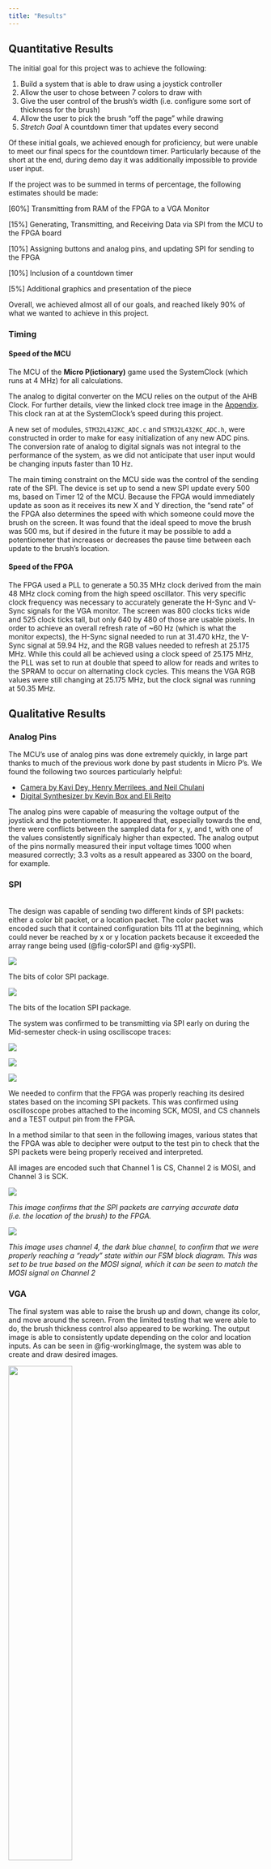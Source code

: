 ```yaml
---
title: "Results"
---
```


## Quantitative Results

The initial goal for this project was to achieve the following:

1. Build a system that is able to draw using a joystick controller
2. Allow the user to chose between 7 colors to draw with
3. Give the user control of the brush's width (i.e. configure some sort of thickness for the brush)
4. Allow the user to pick the brush "off the page" while drawing
5. *Stretch Goal* A countdown timer that updates every second

Of these initial goals, we achieved enough for proficiency, but were unable to meet our final specs for the countdown timer. Particularly because of the short at the end, during demo day it was additionally impossible to provide user input.

If the project was to be summed in terms of percentage, the following estimates should be made:

[60%] Transmitting from RAM of the FPGA to a VGA Monitor\

[15%] Generating, Transmitting, and Receiving Data via SPI from the MCU to the FPGA board\

[10%] Assigning buttons and analog pins, and updating SPI for sending to the FPGA\

[10%]  Inclusion of a countdown timer\

[5%]  Additional graphics and presentation of the piece

Overall, we achieved almost all of our goals, and reached likely 90% of what we wanted to achieve in this project.

### Timing

#### Speed of the MCU

The MCU of the **Micro P(ictionary)** game used the SystemClock (which runs at 4 MHz) for all calculations.

The analog to digital converter on the MCU relies on the output of the AHB Clock. For further details, view the linked clock tree image in the [Appendix](./appendices.qmd). This clock ran at at the SystemClock's speed during this project.

A new set of modules, `STM32L432KC_ADC.c` and `STM32L432KC_ADC.h`, were constructed in order to make for easy initialization of any new ADC pins. The conversion rate of analog to digital signals was not integral to the performance of the system, as we did not anticipate that user input would be changing inputs faster than 10 Hz.

The main timing constraint on the MCU side was the control of the sending rate of the SPI. The device is set up to send a new SPI update every 500 ms, based on Timer 12 of the MCU. Because the FPGA would immediately update as soon as it receives its new X and Y direction, the "send rate" of the FPGA also determines the speed with which someone could move the brush on the screen. It was found that the ideal speed to move the brush was 500 ms, but if desired in the future it may be possible to add a potentiometer that increases or decreases the pause time between each update to the brush's location.

#### Speed of the FPGA
The FPGA used a PLL to generate a 50.35 MHz clock derived from the main 48 MHz clock coming from the high speed oscillator. This very specific clock frequency was necessary to accurately generate the H-Sync and V-Sync signals for the VGA monitor. The screen was 800 clocks ticks wide and 525 clock ticks tall, but only 640 by 480 of those are usable pixels. In order to achieve an overall refresh rate of ~60 Hz (which is what the monitor expects), the H-Sync signal needed to run at 31.470 kHz, the V-Sync signal at 59.94 Hz, and the RGB values needed to refresh at 25.175 MHz. While this could all be achieved using a clock speed of 25.175 MHz, the PLL was set to run at double that speed to allow for reads and writes to the SPRAM to occur on alternating clock cycles. This means the VGA RGB values were still changing at 25.175 MHz, but the clock signal was running at 50.35 MHz.

## Qualitative Results

### Analog Pins

The MCU's use of analog pins was done extremely quickly, in large part thanks to much of the previous work done by past students in Micro P's. We found the following two sources particularly helpful:

* [Camera by Kavi Dey, Henry Merrilees, and Neil Chulani](https://kavidey.github.io/NeoObscura/)\
* [Digital Synthesizer by Kevin Box and Eli Rejto](https://github.com/ERejto/FPGA-Synth-project-portfolio/blob/main/src/MCU/STM32L432KC_ADC.c)

The analog pins were capable of measuring the voltage output of the joystick and the potentiometer. It appeared that, especially towards the end, there were conflicts between the sampled data for x, y, and t, with one of the values consistently significaly higher than expected.
The analog output of the pins normally measured their input voltage times 1000 when measured correctly; 3.3 volts as a result appeared as 3300 on the board, for example.

### SPI
\
The design was capable of sending two different kinds of SPI packets: either a color bit packet, or a location packet. The color packet was encoded such that it contained configuration bits 111 at the beginning, which could never be reached by x or y location packets because it exceeded the array range being used (@fig-colorSPI and @fig-xySPI).

:::{.grid}

:::{.g-col-6 #fig-colorSPI}
![](mcu_images/color_spi.png)

The bits of color SPI package.
:::

:::{.g-col-6 #fig-xySPI}
![](mcu_images/loc_spi.png)

The bits of the location SPI package.
:::

:::

The system was confirmed to be transmitting via SPI early on during the Mid-semester check-in using osciliscope traces:

:::{.grid}

:::{.g-col-4}

![](mcu_images/1_locs.png)

:::

:::{.g-col-4}

![](mcu_images/4_locs.png)

:::

:::{.g-col-4}
![](mcu_images/9_locs.png)
:::

:::

We needed to confirm that the FPGA was properly reaching its desired states based on the incoming SPI packets. This was confirmed using oscilloscope probes attached to the incoming SCK, MOSI, and CS channels and a TEST output pin from the FPGA.

In a method similar to that seen in the following images, various states that the FPGA was able to decipher were output to the test pin to check that the SPI packets were being properly received and interpreted.

All images are encoded such that Channel 1 is CS, Channel 2 is MOSI, and Channel 3 is SCK.

:::{.grid}


:::{.g-col-6 #fig-VGAcheck}
![](images/DS1Z_QuickPrint4%20copy.png)

*This image confirms that the SPI packets are carrying accurate data (i.e. the location of the brush) to the FPGA.*
:::

:::{.g-col-6 #fig-VGAcheck2}
![](images/DS1Z_QuickPrint6%20copy.png)

*This image uses channel 4, the dark blue channel, to confirm that we were properly reaching a "ready" state within our FSM block diagram. This was set to be true based on the MOSI signal, which it can be seen to match the MOSI signal on Channel 2*
:::

:::

### VGA

The final system was able to raise the brush up and down, change its color, and move around the screen. From the limited testing that we were able to do, the brush thickness control also appeared to be working. The output image is able to consistently update depending on the color and location inputs. As can be seen in @fig-workingImage, the system was able to create and draw desired images.

:::{#fig-workingImage}
![](images/working_drawing.png){width="50%"}

An image depicting our system creating drawings on the screen via the MCU to FPGA communication.
:::

##### Debugging

The following videos show the process of bringing the VGA system out of simulation into the real world.

First, the FPGA was able to output a single hardcoded pixel to the VGA monitor. This version, as we later discovered using the Netlist feature in Lattice Radiant, did not use RAM.

:::{#fig-video1}
{{< video https://www.youtube.com/watch?v=esy1g3UIZK4&feature=youtu.be height="200">}}

*Video of our planned designated screen on the design with the outline of our block.*
:::

After this, we began trying to set the values dynamically according to what was received via the decoded SPI location packets. We confirmed that the write position coordinates (wx and wy) were correct in simulation by checking that when wx and wy were at a set value, for example 100 and 100, and set to `0'b001` (encoding for red), the RAM was recording that value. This was confirmed within the MemoryList feature of ModelSim.

:::{#fig-video2}
{{< video https://www.youtube.com/watch?v=2N7uzxsJKm8  height="200">}}

*Video displaying how we were able to finally get some things printing on the FPGA using setting parameters in Lattice Radiant.*
:::

However, while displaying this on the screen we ran into an issue; the RAM was not being correctly indexed by the system. It was only possible to alter pixels directly using an address in the matrix.

:::{#fig-video3}
{{< video https://www.youtube.com/watch?v=ZuUvgkFCoQ8&feature=youtu.be  height="200">}}

*A video of trying to read while setting bits according to whats stored in the wx and wy bits at a specific section; these bits should be the color that is stored for a specific location, but when they are sent into the array they don't update correctly, resulting in the oscillating pattern seen above.*
:::


This can be seen in the following video (@fig-video3), where we tried to set the data within the file to wx and wy while reading out the values. For as of yet still unknown reasons, the data was not being correctly indexed by the RAM. The read logic seemed to be working when the RAM was preloaded, which seemed to indicate the problem was with the write logic, but we were unable to determine the exact cause of the issue.

As a result, we moved onto using SPRAM instead instead of the block RAM. SPRAM required that we double the clock speed, but at the same time permitted for better contorl of what we were sending and receiving to the screen and appropriate updating of the data stored in the RAM. This is where we began to see more expected results.

:::{#fig-video4}
{{< video https://www.youtube.com/shorts/lj3WRqj4F5A  height="200">}}
:::

@fig-video4 is a demonstration of color being transmitted correctly. With the confirmation of SPI working from earlier, this video confirmed that we were updating colors correctly based on the data recieved from teh MCU. Our next steps involved filling the entire screen with this data rather than just the noise present in this video.

:::{#fig-video5}
{{< video https://www.youtube.com/watch?v=NjBG17eC-Dw&feature=youtu.be  height="300">}}
:::

@fig-video5 was confirmation that we could control every bit we wanted to using a write x and y of our choosing. From there, it was just a small change to begin moving the pixels about the board with details sent using the other package for xy bits.

## The Build

Our Final project was made using several bread boards, as well as several laser cut components that give it a finished look.

The joystick was soldered onto a small protoboard to prevent noise and avoid messy wiring.

All seven buttons were put onto a separate bread board to ensure proper circuitry, and were wired in long distance to prevent complex wiring.

The switch and the potentiometer were both free floating, but have been given housing that provides easy control for the user when the design is working.

## Final Updates

Unfortunately, near the very end of the project something went wrong with the phyiscal hardware and the MCU was no longer able to recieve data from any of the inputs, digital or analog. This meant that the system was no longer able to take any user input, so drawing was unfortunately no longer possible.

While the inputs didn't end up working, all of the MCU to FPGA communication via SPI and FPGA to VGA monitor communication was working, so we were able to dislay images as expected. We decided to turn the final version into a "glorified screensaver" for demo day. The MCU would randomly generate x and y locations and colors, and from there the rest of the chain would proceed as normal: the MCU encoded the data into SPI packets and tranmitted them to the FPGA, which then decoded them, updated the SPRAM, and displayed the constantly changing image on the VGA monitor.
